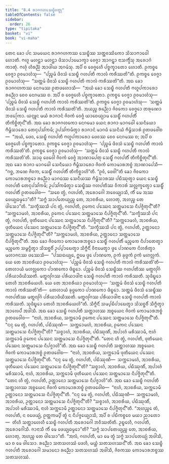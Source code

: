```yaml
---
title: "8.4 ᩁᩣᨩᨣᩉᩈᩮᨭ᩠ᨮᩥᩅᨲ᩠ᨳᩩ"
tableOfContents: false
sidebar:
  order: 26
type: "tipitaka"
basket: "vi"
book: "vi-maha"
---
```



<DynamicBreadcrumb />

<Division number="332" book="vi-maha">

<Paragraph number="1570" book="vi-maha">
ᨲᩮᨶ ᨡᩮᩣ ᨸᨶ ᩈᨾᨿᩮᨶ ᩁᩣᨩᨣᩉᨠᩔ ᩈᩮᨭ᩠ᨮᩥᩔ ᩈᨲ᩠ᨲᩅᩔᩥᨠᩮᩣ ᩈᩦᩈᩣᨻᩣᨵᩮᩤ ᩉᩮᩣᨲᩥ. ᨻᩉᩪ ᨾᩉᨶ᩠ᨲᩣ ᨾᩉᨶ᩠ᨲᩣ ᨴᩥᩈᩣᨸᩣᨾᩮᩣᨠ᩠ᨡᩣ ᩅᩮᨩ᩠ᨩᩣ ᩋᩣᨣᨶ᩠ᨲ᩠ᩅᩣ ᨶᩣᩈᨠ᩠ᨡᩥᩴᩈᩩ ᩋᩁᩮᩣᨣᩴ ᨠᩣᨲᩩᩴ. ᨻᩉᩩᩴ ᩉᩥᩁᨬ᩠ᨬᩴ ᩋᩣᨴᩤᨿ ᩋᨣᨾᩴᩈᩩ. ᩋᨸᩥ ᨧ ᩅᩮᨩ᩠ᨩᩮᩉᩥ ᨸᨧ᩠ᨧᨠ᩠ᨡᩣᨲᩮᩣ ᩉᩮᩣᨲᩥ. ᩑᨠᨧ᩠ᨧᩮ ᩅᩮᨩ᩠ᨩᩣ ᩑᩅᨾᩣᩉᩴᩈᩩ—  “ᨸᨬ᩠ᨧᨾᩴ ᨴᩥᩅᩈᩴ ᩈᩮᨭ᩠ᨮᩥ ᨣᩉᨸᨲᩥ ᨠᩣᩃᩴ ᨠᩁᩥᩔᨲᩦ”ᨲᩥ. ᩑᨠᨧ᩠ᨧᩮ ᩅᩮᨩ᩠ᨩᩣ ᩑᩅᨾᩣᩉᩴᩈᩩ—  “ᩈᨲ᩠ᨲᨾᩴ ᨴᩥᩅᩈᩴ ᩈᩮᨭ᩠ᨮᩥ ᨣᩉᨸᨲᩥ ᨠᩣᩃᩴ ᨠᩁᩥᩔᨲᩦ”ᨲᩥ. ᩋᨳ ᨡᩮᩣ ᩁᩣᨩᨣᩉᨠᩔ ᨶᩮᨣᨾᩔ ᩑᨲᨴᩉᩮᩣᩈᩥ—  “ᩋᨿᩴ ᨡᩮᩣ ᩈᩮᨭ᩠ᨮᩥ ᨣᩉᨸᨲᩥ ᨻᩉᩪᨸᨠᩣᩁᩮᩣ ᩁᨬ᩠ᨬᩮᩣ ᨧᩮᩅ ᨶᩮᨣᨾᩔ ᨧ. ᩋᨸᩥ ᨧ ᩅᩮᨩ᩠ᨩᩮᩉᩥ ᨸᨧ᩠ᨧᨠ᩠ᨡᩣᨲᩮᩣ. ᩑᨠᨧ᩠ᨧᩮ ᩅᩮᨩ᩠ᨩᩣ ᩑᩅᨾᩣᩉᩴᩈᩩ—  ‘ᨸᨬ᩠ᨧᨾᩴ ᨴᩥᩅᩈᩴ ᩈᩮᨭ᩠ᨮᩥ ᨣᩉᨸᨲᩥ ᨠᩣᩃᩴ ᨠᩁᩥᩔᨲᩦ’ᨲᩥ. ᩑᨠᨧ᩠ᨧᩮ ᩅᩮᨩ᩠ᨩᩣ ᩑᩅᨾᩣᩉᩴᩈᩩ—  ‘ᩈᨲ᩠ᨲᨾᩴ ᨴᩥᩅᩈᩴ ᩈᩮᨭ᩠ᨮᩥ ᨣᩉᨸᨲᩥ ᨠᩣᩃᩴ ᨠᩁᩥᩔᨲᩦ’ᨲᩥ. ᩋᨿᨬ᩠ᨧ ᩁᨬ᩠ᨬᩮᩣ ᨩᩦᩅᨠᩮᩣ ᩅᩮᨩ᩠ᨩᩮᩣ ᨲᩁᩩᨱᩮᩣ ᨽᨴᩕᨠᩮᩣ. ᨿᨶ᩠ᨶᩪᨶ ᨾᨿᩴ ᩁᩣᨩᩣᨶᩴ ᨩᩦᩅᨠᩴ ᩅᩮᨩ᩠ᨩᩴ ᨿᩣᨧᩮᨿ᩠ᨿᩣᨾ ᩈᩮᨭ᩠ᨮᩥᩴ ᨣᩉᨸᨲᩥᩴ ᨲᩥᨠᩥᨧ᩠ᨨᩥᨲᩩᨶ᩺”ᨲᩥ.
</Paragraph>

<Paragraph number="1571" book="vi-maha">
ᩋᨳ ᨡᩮᩣ ᩁᩣᨩᨣᩉᨠᩮᩣ ᨶᩮᨣᨾᩮᩣ ᨿᩮᨶ ᩁᩣᨩᩣ ᨾᩣᨣᨵᩮᩤ ᩈᩮᨶᩥᨿᩮᩣ ᨻᩥᨾ᩠ᨻᩥᩈᩣᩁᩮᩣ ᨲᩮᨶᩩᨸᩈᩘᨠᨾᩥ; ᩏᨸᩈᩘᨠᨾᩥᨲ᩠ᩅᩣ ᩁᩣᨩᩣᨶᩴ ᨾᩣᨣᨵᩴ ᩈᩮᨶᩥᨿᩴ ᨻᩥᨾ᩠ᨻᩥᩈᩣᩁᩴ ᩑᨲᨴᩅᩮᩤᨧ—  “ᩋᨿᩴ, ᨴᩮᩅ, ᩈᩮᨭ᩠ᨮᩥ ᨣᩉᨸᨲᩥ ᨻᩉᩪᨸᨠᩣᩁᩮᩣ ᨴᩮᩅᩔ ᨧᩮᩅ ᨶᩮᨣᨾᩔ ᨧ; ᩋᨸᩥ ᨧ ᩅᩮᨩ᩠ᨩᩮᩉᩥ ᨸᨧ᩠ᨧᨠ᩠ᨡᩣᨲᩮᩣ. ᩑᨠᨧ᩠ᨧᩮ ᩅᩮᨩ᩠ᨩᩣ ᩑᩅᨾᩣᩉᩴᩈᩩ—  ‘ᨸᨬ᩠ᨧᨾᩴ ᨴᩥᩅᩈᩴ ᩈᩮᨭ᩠ᨮᩥ ᨣᩉᨸᨲᩥ ᨠᩣᩃᩴ ᨠᩁᩥᩔᨲᩦ’ᨲᩥ. ᩑᨠᨧ᩠ᨧᩮ ᩅᩮᨩ᩠ᨩᩣ ᩑᩅᨾᩣᩉᩴᩈᩩ—  ‘ᩈᨲ᩠ᨲᨾᩴ ᨴᩥᩅᩈᩴ ᩈᩮᨭ᩠ᨮᩥ ᨣᩉᨸᨲᩥ ᨠᩣᩃᩴ ᨠᩁᩥᩔᨲᩦ’ᨲᩥ. ᩈᩣᨵᩩ ᨴᩮᩅᩮᩤ ᨩᩦᩅᨠᩴ ᩅᩮᨩ᩠ᨩᩴ ᩋᩣᨱᩣᨸᩮᨲᩩ ᩈᩮᨭ᩠ᨮᩥᩴ ᨣᩉᨸᨲᩥᩴ ᨲᩥᨠᩥᨧ᩠ᨨᩥᨲᩩᨶ᩺”ᨲᩥ.
</Paragraph>

<Paragraph number="1572" book="vi-maha">
ᩋᨳ ᨡᩮᩣ ᩁᩣᨩᩣ ᨾᩣᨣᨵᩮᩤ ᩈᩮᨶᩥᨿᩮᩣ ᨻᩥᨾ᩠ᨻᩥᩈᩣᩁᩮᩣ ᨩᩦᩅᨠᩴ ᨠᩮᩣᨾᩣᩁᨽᨧ᩠ᨧᩴ ᩋᩣᨱᩣᨸᩮᩈᩥ—  “ᨣᨧ᩠ᨨ, ᨽᨱᩮ ᨩᩦᩅᨠ, ᩈᩮᨭ᩠ᨮᩥᩴ ᨣᩉᨸᨲᩥᩴ ᨲᩥᨠᩥᨧ᩠ᨨᩣᩉᩦ”ᨲᩥ. “ᩑᩅᩴ, ᨴᩮᩅᩤ”ᨲᩥ ᨡᩮᩣ ᨩᩦᩅᨠᩮᩣ ᨠᩮᩣᨾᩣᩁᨽᨧ᩠ᨧᩮᩣ ᩁᨬ᩠ᨬᩮᩣ ᨾᩣᨣᨵᩔ ᩈᩮᨶᩥᨿᩔ ᨻᩥᨾ᩠ᨻᩥᩈᩣᩁᩔ ᨸᨭᩥᩔᩩᨲ᩠ᩅᩣ ᨿᩮᨶ ᩈᩮᨭ᩠ᨮᩥ ᨣᩉᨸᨲᩥ ᨲᩮᨶᩩᨸᩈᩘᨠᨾᩥ; ᩏᨸᩈᩘᨠᨾᩥᨲ᩠ᩅᩣ ᩈᩮᨭ᩠ᨮᩥᩔ ᨣᩉᨸᨲᩥᩔ ᩅᩥᨠᩣᩁᩴ ᩈᩃᩖᨠ᩠ᨡᩮᨲ᩠ᩅᩣ ᩈᩮᨭ᩠ᨮᩥᩴ ᨣᩉᨸᨲᩥᩴ ᩑᨲᨴᩅᩮᩤᨧ—  “ᩈᨧᩮ ᨲ᩠ᩅᩴ, ᨣᩉᨸᨲᩥ, ᩋᩁᩮᩣᨣᩮᩤ ᨽᩅᩮᨿ᩠ᨿᩣᩈᩥ, ᨠᩥᩴ ᨾᩮ ᩋᩔ ᨴᩮᨿ᩠ᨿᨵᨾ᩠ᨾᩮᩣ”ᨲᩥ? “ᩈᨻ᩠ᨻᩴ ᩈᩣᨸᨲᩮᨿ᩠ᨿᨬ᩠ᨧ ᨲᩮ, ᩋᩣᨧᩁᩥᨿ, ᩉᩮᩣᨲᩩ, ᩋᩉᨬ᩠ᨧ ᨲᩮ ᨴᩤᩈᩮᩣ”ᨲᩥ. “ᩈᨠ᩠ᨡᩥᩔᩈᩥ ᨸᨶ ᨲ᩠ᩅᩴ, ᨣᩉᨸᨲᩥ, ᩑᨠᩮᨶ ᨸᩔᩮᨶ ᩈᨲ᩠ᨲᨾᩣᩈᩮ ᨶᩥᨸᨩ᩠ᨩᩥᨲᩩᨶ᩺”ᨲᩥ? “ᩈᨠ᩠ᨠᩮᩣᨾᩉᩴ, ᩋᩣᨧᩁᩥᨿ, ᩑᨠᩮᨶ ᨸᩔᩮᨶ ᩈᨲ᩠ᨲᨾᩣᩈᩮ ᨶᩥᨸᨩ᩠ᨩᩥᨲᩩᨶ᩺”ᨲᩥ. “ᩈᨠ᩠ᨡᩥᩔᩈᩥ ᨸᨶ ᨲ᩠ᩅᩴ, ᨣᩉᨸᨲᩥ, ᨴᩩᨲᩥᨿᩮᨶ ᨸᩔᩮᨶ ᩈᨲ᩠ᨲᨾᩣᩈᩮ ᨶᩥᨸᨩ᩠ᨩᩥᨲᩩᨶ᩺”ᨲᩥ? “ᩈᨠ᩠ᨠᩮᩣᨾᩉᩴ, ᩋᩣᨧᩁᩥᨿ, ᨴᩩᨲᩥᨿᩮᨶ ᨸᩔᩮᨶ ᩈᨲ᩠ᨲᨾᩣᩈᩮ ᨶᩥᨸᨩ᩠ᨩᩥᨲᩩᨶ᩺”ᨲᩥ. “ᩈᨠ᩠ᨡᩥᩔᩈᩥ ᨸᨶ ᨲ᩠ᩅᩴ, ᨣᩉᨸᨲᩥ, ᩏᨲ᩠ᨲᩣᨶᩮᩣ ᩈᨲ᩠ᨲᨾᩣᩈᩮ ᨶᩥᨸᨩ᩠ᨩᩥᨲᩩᨶ᩺”ᨲᩥ? “ᩈᨠ᩠ᨠᩮᩣᨾᩉᩴ, ᩋᩣᨧᩁᩥᨿ, ᩏᨲ᩠ᨲᩣᨶᩮᩣ ᩈᨲ᩠ᨲᨾᩣᩈᩮ ᨶᩥᨸᨩ᩠ᨩᩥᨲᩩᨶ᩺”ᨲᩥ.
</Paragraph>

<Paragraph number="1573" book="vi-maha">
ᩋᨳ ᨡᩮᩣ ᨩᩦᩅᨠᩮᩣ ᨠᩮᩣᨾᩣᩁᨽᨧ᩠ᨧᩮᩣ ᩈᩮᨭ᩠ᨮᩥᩴ ᨣᩉᨸᨲᩥᩴ ᨾᨬ᩠ᨧᨠᩮ ᨶᩥᨸᩣᨲᩮᨲ᩠ᩅᩣ ᨾᨬ᩠ᨧᨠᩮ ᩈᨾ᩠ᨻᨶ᩠ᨵᩥᨲ᩠ᩅᩣ ᩈᩦᩈᨧ᩠ᨨᩅᩥᩴ ᩏᨸ᩠ᨸᩣᨭᩮᨲ᩠ᩅᩣ ᩈᩥᨻ᩠ᨻᩥᨶᩥᩴ ᩅᩥᨶᩣᨾᩮᨲ᩠ᩅᩣ ᨴ᩠ᩅᩮ ᨸᩣᨱᨠᩮ ᨶᩦᩉᩁᩥᨲ᩠ᩅᩣ ᨾᩉᩣᨩᨶᩔ ᨴᩔᩮᩈᩥ—  “ᨸᩔᨳᨿ᩠ᨿᩮ, ᩍᨾᩮ ᨴ᩠ᩅᩮ ᨸᩣᨱᨠᩮ, ᩑᨠᩴ ᨡᩩᨴ᩠ᨴᨠᩴ ᩑᨠᩴ ᨾᩉᩃᩖᨠᩴ. ᨿᩮ ᨲᩮ ᩋᩣᨧᩁᩥᨿᩣ ᩑᩅᨾᩣᩉᩴᩈᩩ—  ‘ᨸᨬ᩠ᨧᨾᩴ ᨴᩥᩅᩈᩴ ᩈᩮᨭ᩠ᨮᩥ ᨣᩉᨸᨲᩥ ᨠᩣᩃᩴ ᨠᩁᩥᩔᨲᩦ’ᨲᩥ—  ᨲᩮᩉᩣᨿᩴ ᨾᩉᩃᩖᨠᩮᩣ ᨸᩣᨱᨠᩮᩣ ᨴᩥᨭ᩠ᨮᩮᩣ. ᨸᨬ᩠ᨧᨾᩴ ᨴᩥᩅᩈᩴ ᩈᩮᨭ᩠ᨮᩥᩔ ᨣᩉᨸᨲᩥᩔ ᨾᨲ᩠ᨳᩃᩩᩘᨣᩴ ᨸᩁᩥᨿᩣᨴᩥᨿᩥᩔᨲᩥ. ᨾᨲ᩠ᨳᩃᩩᩘᨣᩔ ᨸᩁᩥᨿᩣᨴᩤᨶᩣ ᩈᩮᨭ᩠ᨮᩥ ᨣᩉᨸᨲᩥ ᨠᩣᩃᩴ ᨠᩁᩥᩔᨲᩥ. ᩈᩩᨴᩥᨭ᩠ᨮᩮᩣ ᨲᩮᩉᩥ ᩋᩣᨧᩁᩥᨿᩮᩉᩥ. ᨿᩮ ᨲᩮ ᩋᩣᨧᩁᩥᨿᩣ ᩑᩅᨾᩣᩉᩴᩈᩩ—  ‘ᩈᨲ᩠ᨲᨾᩴ ᨴᩥᩅᩈᩴ ᩈᩮᨭ᩠ᨮᩥ ᨣᩉᨸᨲᩥ ᨠᩣᩃᩴ ᨠᩁᩥᩔᨲᩦ’ᨲᩥ—  ᨲᩮᩉᩣᨿᩴ ᨡᩩᨴ᩠ᨴᨠᩮᩣ ᨸᩣᨱᨠᩮᩣ ᨴᩥᨭ᩠ᨮᩮᩣ. ᩈᨲ᩠ᨲᨾᩴ ᨴᩥᩅᩈᩴ ᩈᩮᨭ᩠ᨮᩥᩔ ᨣᩉᨸᨲᩥᩔ ᨾᨲ᩠ᨳᩃᩩᩘᨣᩴ ᨸᩁᩥᨿᩣᨴᩥᨿᩥᩔᨲᩥ. ᨾᨲ᩠ᨳᩃᩩᩘᨣᩔ ᨸᩁᩥᨿᩣᨴᩤᨶᩣ ᩈᩮᨭ᩠ᨮᩥ ᨣᩉᨸᨲᩥ ᨠᩣᩃᩴ ᨠᩁᩥᩔᨲᩥ. ᩈᩩᨴᩥᨭ᩠ᨮᩮᩣ ᨲᩮᩉᩥ ᩋᩣᨧᩁᩥᨿᩮᩉᩦ”ᨲᩥ. ᩈᩥᨻ᩠ᨻᩥᨶᩥᩴ ᩈᨾ᩠ᨸᨭᩥᨸᩣᨭᩮᨲ᩠ᩅᩣ ᩈᩦᩈᨧ᩠ᨨᩅᩥᩴ ᩈᩥᨻ᩠ᨻᩥᨲ᩠ᩅᩣ ᩋᩣᩃᩮᨸᩴ ᩋᨴᩤᩈᩥ.
</Paragraph>

<Paragraph number="1574" book="vi-maha">
ᩋᨳ ᨡᩮᩣ ᩈᩮᨭ᩠ᨮᩥ ᨣᩉᨸᨲᩥ ᩈᨲ᩠ᨲᩣᩉᩔ ᩋᨧ᩠ᨧᨿᩮᨶ ᨩᩦᩅᨠᩴ ᨠᩮᩣᨾᩣᩁᨽᨧ᩠ᨧᩴ ᩑᨲᨴᩅᩮᩤᨧ—  “ᨶᩣᩉᩴ, ᩋᩣᨧᩁᩥᨿ, ᩈᨠ᩠ᨠᩮᩣᨾᩥ ᩑᨠᩮᨶ ᨸᩔᩮᨶ ᩈᨲ᩠ᨲᨾᩣᩈᩮ ᨶᩥᨸᨩ᩠ᨩᩥᨲᩩᨶ᩺”ᨲᩥ. “ᨶᨶᩩ ᨾᩮ ᨲ᩠ᩅᩴ, ᨣᩉᨸᨲᩥ, ᨸᨭᩥᩔᩩᨱᩥ—  ᩈᨠ᩠ᨠᩮᩣᨾᩉᩴ, ᩋᩣᨧᩁᩥᨿ, ᩑᨠᩮᨶ ᨸᩔᩮᨶ ᩈᨲ᩠ᨲᨾᩣᩈᩮ ᨶᩥᨸᨩ᩠ᨩᩥᨲᩩᨶ᩺”ᨲᩥ? “ᩈᨧ᩠ᨧᩣᩉᩴ, ᩋᩣᨧᩁᩥᨿ, ᨸᨭᩥᩔᩩᨱᩥᩴ, ᩋᨸᩣᩉᩴ ᨾᩁᩥᩔᩣᨾᩥ, ᨶᩣᩉᩴ ᩈᨠ᩠ᨠᩮᩣᨾᩥ ᩑᨠᩮᨶ ᨸᩔᩮᨶ ᩈᨲ᩠ᨲᨾᩣᩈᩮ ᨶᩥᨸᨩ᩠ᨩᩥᨲᩩᨶ᩺”ᨲᩥ. “ᨲᩮᨶ ᩉᩥ ᨲ᩠ᩅᩴ, ᨣᩉᨸᨲᩥ, ᨴᩩᨲᩥᨿᩮᨶ ᨸᩔᩮᨶ ᩈᨲ᩠ᨲᨾᩣᩈᩮ ᨶᩥᨸᨩ᩠ᨩᩣᩉᩦ”ᨲᩥ.
</Paragraph>

<Paragraph number="1575" book="vi-maha">
ᩋᨳ ᨡᩮᩣ ᩈᩮᨭ᩠ᨮᩥ ᨣᩉᨸᨲᩥ ᩈᨲ᩠ᨲᩣᩉᩔ ᩋᨧ᩠ᨧᨿᩮᨶ ᨩᩦᩅᨠᩴ ᨠᩮᩣᨾᩣᩁᨽᨧ᩠ᨧᩴ ᩑᨲᨴᩅᩮᩤᨧ—  “ᨶᩣᩉᩴ, ᩋᩣᨧᩁᩥᨿ, ᩈᨠ᩠ᨠᩮᩣᨾᩥ ᨴᩩᨲᩥᨿᩮᨶ ᨸᩔᩮᨶ ᩈᨲ᩠ᨲᨾᩣᩈᩮ ᨶᩥᨸᨩ᩠ᨩᩥᨲᩩᨶ᩺”ᨲᩥ. “ᨶᨶᩩ ᨾᩮ ᨲ᩠ᩅᩴ, ᨣᩉᨸᨲᩥ, ᨸᨭᩥᩔᩩᨱᩥ—  ᩈᨠ᩠ᨠᩮᩣᨾᩉᩴ, ᩋᩣᨧᩁᩥᨿ, ᨴᩩᨲᩥᨿᩮᨶ ᨸᩔᩮᨶ ᩈᨲ᩠ᨲᨾᩣᩈᩮ ᨶᩥᨸᨩ᩠ᨩᩥᨲᩩᨶ᩺”ᨲᩥ? “ᩈᨧ᩠ᨧᩣᩉᩴ, ᩋᩣᨧᩁᩥᨿ, ᨸᨭᩥᩔᩩᨱᩥᩴ, ᩋᨸᩣᩉᩴ ᨾᩁᩥᩔᩣᨾᩥ, ᨶᩣᩉᩴ, ᩋᩣᨧᩁᩥᨿ, ᩈᨠ᩠ᨠᩮᩣᨾᩥ ᨴᩩᨲᩥᨿᩮᨶ ᨸᩔᩮᨶ ᩈᨲ᩠ᨲᨾᩣᩈᩮ ᨶᩥᨸᨩ᩠ᨩᩥᨲᩩᨶ᩺”ᨲᩥ. “ᨲᩮᨶ ᩉᩥ ᨲ᩠ᩅᩴ, ᨣᩉᨸᨲᩥ, ᩏᨲ᩠ᨲᩣᨶᩮᩣ ᩈᨲ᩠ᨲᨾᩣᩈᩮ ᨶᩥᨸᨩ᩠ᨩᩣᩉᩦ”ᨲᩥ.
</Paragraph>

<Paragraph number="1576" book="vi-maha">
ᩋᨳ ᨡᩮᩣ ᩈᩮᨭ᩠ᨮᩥ ᨣᩉᨸᨲᩥ ᩈᨲ᩠ᨲᩣᩉᩔ ᩋᨧ᩠ᨧᨿᩮᨶ ᨩᩦᩅᨠᩴ ᨠᩮᩣᨾᩣᩁᨽᨧ᩠ᨧᩴ ᩑᨲᨴᩅᩮᩤᨧ—  “ᨶᩣᩉᩴ, ᩋᩣᨧᩁᩥᨿ, ᩈᨠ᩠ᨠᩮᩣᨾᩥ ᩏᨲ᩠ᨲᩣᨶᩮᩣ ᩈᨲ᩠ᨲᨾᩣᩈᩮ ᨶᩥᨸᨩ᩠ᨩᩥᨲᩩᨶ᩺”ᨲᩥ. “ᨶᨶᩩ ᨾᩮ ᨲ᩠ᩅᩴ, ᨣᩉᨸᨲᩥ, ᨸᨭᩥᩔᩩᨱᩥ—  ᩈᨠ᩠ᨠᩮᩣᨾᩉᩴ, ᩋᩣᨧᩁᩥᨿ, ᩏᨲ᩠ᨲᩣᨶᩮᩣ ᩈᨲ᩠ᨲᨾᩣᩈᩮ ᨶᩥᨸᨩ᩠ᨩᩥᨲᩩᨶ᩺”ᨲᩥ? “ᩈᨧ᩠ᨧᩣᩉᩴ, ᩋᩣᨧᩁᩥᨿ, ᨸᨭᩥᩔᩩᨱᩥᩴ, ᩋᨸᩣᩉᩴ ᨾᩁᩥᩔᩣᨾᩥ, ᨶᩣᩉᩴ ᩈᨠ᩠ᨠᩮᩣᨾᩥ ᩏᨲ᩠ᨲᩣᨶᩮᩣ ᩈᨲ᩠ᨲᨾᩣᩈᩮ ᨶᩥᨸᨩ᩠ᨩᩥᨲᩩᨶ᩺”ᨲᩥ. “ᩋᩉᨬ᩠ᨧᩮ ᨲᩴ, ᨣᩉᨸᨲᩥ, ᨶ ᩅᨴᩮᨿ᩠ᨿᩴ, ᩑᨲ᩠ᨲᨠᨾ᩠ᨸᩥ ᨲ᩠ᩅᩴ ᨶ ᨶᩥᨸᨩ᩠ᨩᩮᨿ᩠ᨿᩣᩈᩥ, ᩋᨸᩥ ᨧ ᨸᨭᩥᨠᨧ᩠ᨧᩮᩅ ᨾᨿᩣ ᨬᩣᨲᩮᩣ—  ᨲᩦᩉᩥ ᩈᨲ᩠ᨲᩣᩉᩮᩉᩥ ᩈᩮᨭ᩠ᨮᩥ ᨣᩉᨸᨲᩥ ᩋᩁᩮᩣᨣᩮᩤ ᨽᩅᩥᩔᨲᩦᨲᩥ. ᩏᨭ᩠ᨮᩮᩉᩥ, ᨣᩉᨸᨲᩥ, ᩋᩁᩮᩣᨣᩮᩤᩈᩥ. ᨩᩣᨶᩣᩈᩥ ᨠᩥᩴ ᨾᩮ ᨴᩮᨿ᩠ᨿᨵᨾ᩠ᨾᩮᩣ”ᨲᩥ? “ᩈᨻ᩠ᨻᩴ ᩈᩣᨸᨲᩮᨿ᩠ᨿᨬ᩠ᨧ ᨲᩮ, ᩋᩣᨧᩁᩥᨿ, ᩉᩮᩣᨲᩩ, ᩋᩉᨬ᩠ᨧ ᨲᩮ ᨴᩤᩈᩮᩣ”ᨲᩥ. “ᩋᩃᩴ, ᨣᩉᨸᨲᩥ, ᨾᩣ ᨾᩮ ᨲ᩠ᩅᩴ ᩈᨻ᩠ᨻᩴ ᩈᩣᨸᨲᩮᨿ᩠ᨿᩴ ᩋᨴᩤᩈᩥ, ᨾᩣ ᨧ ᨾᩮ ᨴᩤᩈᩮᩣ. ᩁᨬ᩠ᨬᩮᩣ ᩈᨲᩈᩉᩔᩴ ᨴᩮᩉᩥ, ᨾᨿ᩠ᩉᩴ ᩈᨲᩈᩉᩔᨶ᩺”ᨲᩥ. ᩋᨳ ᨡᩮᩣ ᩈᩮᨭ᩠ᨮᩥ ᨣᩉᨸᨲᩥ ᩋᩁᩮᩣᨣᩮᩤ ᩈᨾᩣᨶᩮᩣ ᩁᨬ᩠ᨬᩮᩣ ᩈᨲᩈᩉᩔᩴ ᩋᨴᩤᩈᩥ, ᨩᩦᩅᨠᩔ ᨠᩮᩣᨾᩣᩁᨽᨧ᩠ᨧᩔ ᩈᨲᩈᩉᩔᩴ.
</Paragraph>
</Division>